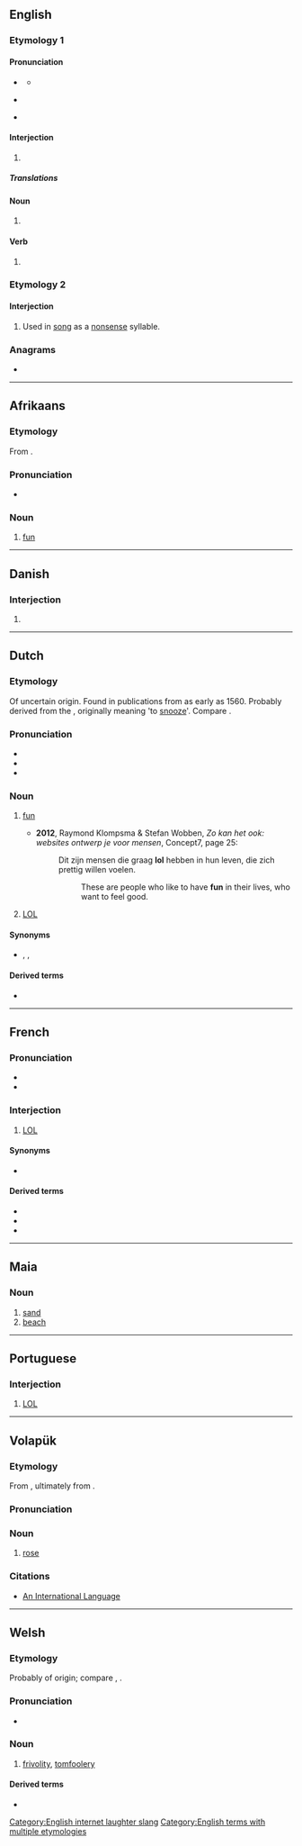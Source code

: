 {{also|LOL|Lol|LoL|-lol}}
==English==

===Etymology 1===

====Pronunciation====
* {{a|UK}} {{IPA|en|/ɛl.əʊ.ˈɛl/|/lɒl/}}
** {{audio|en|LL-Q1860 (eng)-Vealhurl-lol.wav|Audio (UK)}}
* {{a|US}} {{IPA|en|/ˌɛl.ˌoʊ.ˈɛl/|/lɑl/|/loʊl/}}
* {{rhymes|en|ɒl}}

====Interjection====
{{en-interj}}

# {{lb|en|Internet slang|text messaging}} {{alternative form of|en|LOL}}

=====Translations=====
{{trans-see|Used to express laughter|LOL}}

====Noun====
{{en-noun}}

# {{alternative case form of|en|LOL}}

====Verb====
{{en-verb|lols|loling|pres_ptc2=lolling|loled|past2=lol'd|past3=lolled|past4=lold}}

# {{lb|en|Internet slang|text messaging|intransitive}} {{alternative form of|en|LOL}}

===Etymology 2===

====Interjection====
{{en-interj}}

# {{lb|en|archaic}} Used in [[song]] as a [[nonsense]] syllable.

===Anagrams===
* {{anagrams|en|a=llo|LLO|OLL}}

[[Category:English internet laughter slang]]
[[Category:English terms with multiple etymologies]]

----

==Afrikaans==

===Etymology===
From {{inh|af|nl|lol}}.

===Pronunciation===
* {{IPA|af|/lɔl/}}

===Noun===
{{af-noun|-}}

# [[fun]]

----

==Danish==

===Interjection===
{{da-interj}}

# {{alternative case form of|da|LOL}}

----

==Dutch==
{{was fwotd|nl|2012|September|30}}

===Etymology===
Of uncertain origin. Found in publications from as early as 1560. Probably derived from the {{onomatopoeic|nl|title=onomatopoeia}} {{m|nl|lullen}}, originally meaning 'to [[snooze]]'. Compare {{cog|en|loll}}.

===Pronunciation===
* {{IPA|nl|/lɔl/}}
* {{audio|nl|Nl-lol.ogg|Audio}}
* {{rhymes|nl|ɔl}}

===Noun===
{{nl-noun|f|-|lolletje}}

# [[fun]]
#: {{ux|nl|Wij hebben veel '''lol'''.|We are having a lot of fun.}}
#: {{ux|nl|Wat een '''lol!'''|What a laugh!}}
#* '''2012''', Raymond Klompsma & Stefan Wobben, ''Zo kan het ook: websites ontwerp je voor mensen'', Concept7, page 25:
#*: Dit zijn mensen die graag '''lol''' hebben in hun leven, die zich prettig willen voelen.
#*:: These are people who like to have '''fun''' in their lives, who want to feel good.
# [[LOL]] {{gloss|"laughing out loud", although it is not an acronym in Dutch}}

====Synonyms====
* {{sense|fun}} {{l|nl|plezier}}, {{l|nl|pret}}, {{l|nl|vertier}}

====Derived terms====
* {{l|nl|lollig}}

----

==French==

===Pronunciation===
* {{audio|fr|LL-Q150 (fra)-LoquaxFR-lol.wav|Audio}}
* {{audio|fr|LL-Q150 (fra)-DSwissK-lol.wav|Audio (Switzerland)}}

===Interjection===
{{head|fr|interjection}}

# {{lb|fr|Internet}} [[LOL]]

====Synonyms====
* {{l|fr|mdr}}

====Derived terms====
* {{l|fr|lolement}}
* {{l|fr|loler}}
* {{l|fr|lolesque}}

----

==Maia==

===Noun===
{{head|sks|noun}}

# [[sand]]
# [[beach]]

----

==Portuguese==

===Interjection===
{{head|pt|interjection}}

# {{lb|pt|Internet}} [[LOL]]

----

==Volapük==

===Etymology===
From {{derived|vo|en|rose}}, ultimately from {{der|vo|ine-pro|*wr̥dʰos||sweetbriar}}.

===Pronunciation===
{{IPA|vo|/lol/|/lɔl/}}

===Noun===
{{vo-noun}}
# [[rose]]

===Citations===
* [http://interlanguages.net/AIL.html An International Language]

----

==Welsh==
===Etymology===
Probably of {{onomatopoeic|cy|title=expressive}} origin; compare {{cog|en|loll|t=to lie in a lazy way}}, {{cog|nl|lullen|t=to loiter, hang around}}.
===Pronunciation===
* {{IPA|cy|/lɔl/}}

===Noun===
{{cy-noun|f|-}}

# [[frivolity]], [[tomfoolery]]

====Derived terms====
* {{l|cy|twt lol||nonsense}}